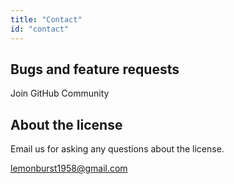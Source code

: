 ```yaml
---
title: "Contact"
id: "contact"
---
```


## Bugs and feature requests

<p className="no-markup">
  <ButtonLink href="https://github.com/sabigara/camome-community">
    Join GitHub Community
  </ButtonLink>
</p>

## About the license

Email us for asking any questions about the license.

[lemonburst1958@gmail.com](mailto:lemonburst1958@gmail.com)

